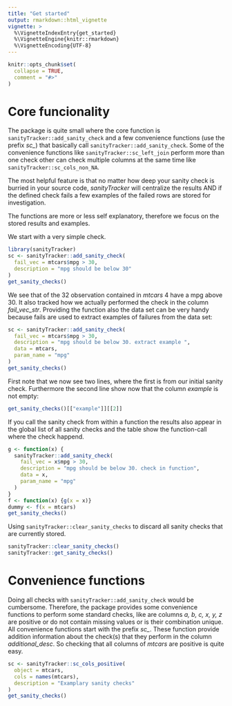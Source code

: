 ```yaml
---
title: "Get started"
output: rmarkdown::html_vignette
vignette: >
  %\VignetteIndexEntry{get_started}
  %\VignetteEngine{knitr::rmarkdown}
  %\VignetteEncoding{UTF-8}
---
```


```r
knitr::opts_chunk$set(
  collapse = TRUE,
  comment = "#>"
)
```

# Core funcionality

The package is quite small where the core function is `sanityTracker::add_sanity_check` and
a few convenience functions (use the prefix *sc_*) that basically call `sanityTracker::add_sanity_check`.
Some of the convenience functions like `sanityTracker::sc_left_join` perform more than one check
other can check multiple columns at the same time like `sanityTracker::sc_cols_non_NA`.

The most helpful feature is that no matter how deep your sanity check is burried in your source
code, *sanityTracker* will centralize the results AND if the defined check fails a few examples
of the failed rows are stored for investigation. 

The functions are more or less self explanatory, therefore we focus on the stored results and examples.

We start with a very simple check.
```r
library(sanityTracker)
sc <- sanityTracker::add_sanity_check(
  fail_vec = mtcars$mpg > 30,
  description = "mpg should be below 30"
)
get_sanity_checks()
```

We see that of the 32 observation contained in *mtcars* 4 have a mpg above 30. It also tracked 
how we actually performed the check in the column *fail_vec_str*. Providing the function also
the data set can be very handy because fails are used to extract examples of failures from the
data set:

```r
sc <- sanityTracker::add_sanity_check(
  fail_vec = mtcars$mpg > 30,
  description = "mpg should be below 30. extract example ",
  data = mtcars,
  param_name = "mpg"
)
get_sanity_checks()
```

First note that we now see two lines, where the first is from our initial sanity check. 
Furthermore the second line show now that the column *example* is not empty:

```r
get_sanity_checks()[["example"]][[2]]
```

If you call the sanity check from within a function the results also appear in the 
global list of all sanity checks and the table show the function-call where the
check happend.

```r
g <- function(x) {
  sanityTracker::add_sanity_check(
    fail_vec = x$mpg > 30,
    description = "mpg should be below 30. check in function",
    data = x,
    param_name = "mpg"
  )
}
f <- function(x) {g(x = x)}
dummy <- f(x = mtcars)
get_sanity_checks()
```

Using `sanityTracker::clear_sanity_checks` to discard all sanity checks that are
currently stored.

```r
sanityTracker::clear_sanity_checks()
sanityTracker::get_sanity_checks()
```

# Convenience functions

Doing all checks with `sanityTracker::add_sanity_check` would be cumbersome. Therefore,
the package provides some convenience functions to perform some standard checks, like
are columns *a, b, c, x, y, z* are positive or do not contain missing values or
is their combination unique. All convenience functions start with the prefix *sc_*.
These function provide addition information about the check(s) that they perform in
the column *additional_desc*. So checking that all columns of *mtcars* are positive is 
quite easy.

```r
sc <- sanityTracker::sc_cols_positive(
  object = mtcars,
  cols = names(mtcars),
  description = "Examplary sanity checks"
)
get_sanity_checks()
```


